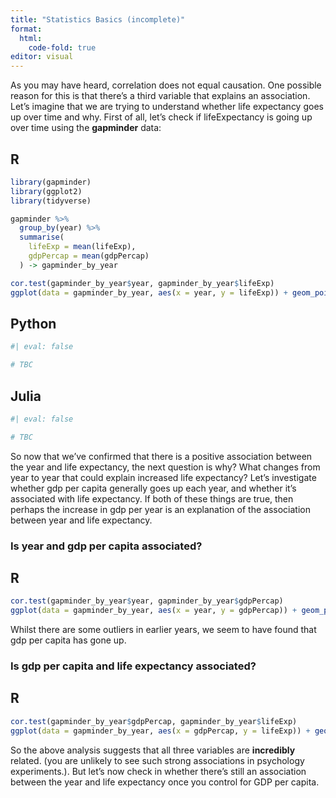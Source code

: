 ```yaml
---
title: "Statistics Basics (incomplete)"
format: 
  html:
    code-fold: true
editor: visual
---
```


As you may have heard, correlation does not equal causation. One possible reason for this is that there's a third variable that explains an association. Let's imagine that we are trying to understand whether life expectancy goes up over time and why. First of all, let's check if lifeExpectancy is going up over time using the **gapminder** data:

::: {.panel-tabset}

## R

```r
library(gapminder)
library(ggplot2)
library(tidyverse)

gapminder %>% 
  group_by(year) %>% 
  summarise(
    lifeExp = mean(lifeExp),
    gdpPercap = mean(gdpPercap)
  ) -> gapminder_by_year

cor.test(gapminder_by_year$year, gapminder_by_year$lifeExp)
ggplot(data = gapminder_by_year, aes(x = year, y = lifeExp)) + geom_point() + geom_smooth(method = lm)
```


## Python

```python
#| eval: false

# TBC

```



## Julia

```julia
#| eval: false

# TBC

```

:::

So now that we've confirmed that there is a positive association between the year and life expectancy, the next question is why? What changes from year to year that could explain increased life expectancy? Let's investigate whether gdp per capita generally goes up each year, and whether it's associated with life expectancy. If both of these things are true, then perhaps the increase in gdp per year is an explanation of the association between year and life expectancy.

### Is year and gdp per capita associated?


::: {.panel-tabset}

## R

```r
cor.test(gapminder_by_year$year, gapminder_by_year$gdpPercap)
ggplot(data = gapminder_by_year, aes(x = year, y = gdpPercap)) + geom_point() + geom_smooth(method = lm)
```

Whilst there are some outliers in earlier years, we seem to have found that gdp per capita has gone up.

:::

### Is gdp per capita and life expectancy associated?


::: {.panel-tabset}

## R

```r
cor.test(gapminder_by_year$gdpPercap, gapminder_by_year$lifeExp)
ggplot(data = gapminder_by_year, aes(x = gdpPercap, y = lifeExp)) + geom_point() + geom_smooth(method = lm)
```
:::

So the above analysis suggests that all three variables are **incredibly** related. (you are unlikely to see such strong associations in psychology experiments.). But let's now check in whether there's still an association between the year and life expectancy once you control for GDP per capita.









